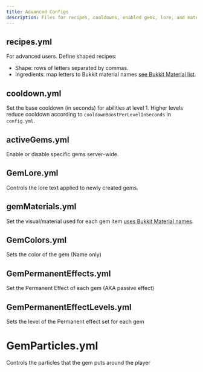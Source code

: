 ```yaml
---
title: Advanced Configs
description: Files for recipes, cooldowns, enabled gems, lore, and materials.
---
```


## recipes.yml

For advanced users. Define shaped recipes:

- Shape: rows of letters separated by commas.
- Ingredients: map letters to Bukkit material names [see Bukkit Material list](https://hub.spigotmc.org/javadocs/bukkit/org/bukkit/Material.html).

## cooldown.yml

Set the base cooldown (in seconds) for abilities at level 1. Higher levels reduce cooldown according to `cooldownBoostPerLevelInSeconds` in `config.yml`.

## activeGems.yml

Enable or disable specific gems server-wide.

## GemLore.yml

Controls the lore text applied to newly created gems.

## gemMaterials.yml

Set the visual/material used for each gem item [uses Bukkit Material names](https://hub.spigotmc.org/javadocs/bukkit/org/bukkit/Material.html).

## GemColors.yml

Sets the color of the gem (Name only)

## GemPermanentEffects.yml

Set the Permanent Effect of each gem (AKA passive effect)

## GemPermanentEffectLevels.yml

Sets the level of the Permanent effect set for each gem

# GemParticles.yml

Controls the particles that the gem puts around the player

